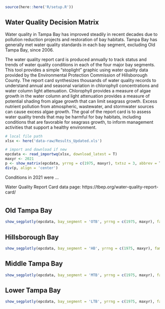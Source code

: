 <!-- # Clean Waters & Sediments -->

```r
source(here::here('R/setup.R'))
```

## Water Quality Decision Matrix

Water quality in Tampa Bay has improved steadily in recent decades due to pollution reduction projects and restoration of bay habitats. Tampa Bay has generally met water quality standards in each bay segment, excluding Old Tampa Bay, since 2006.

The water quality report card is produced annually to track status and trends of water quality conditions in each of the four major bay segments.  This tool provides a simple "stoplight" graphic using water quality data provided by the Environmental Protection Commission of Hillsborough County.  The report card synthesizes thousands of water quality records to understand annual and seasonal variation in chlorophyll concentrations and water column light attenuation.  Chlorophyll provides a measure of algae growth in the water column and light attenuation provides a measure of potential shading from algae growth that can limit seagrass growth.  Excess nutrient pollution from atmospheric, wastewater, and stormwater sources can cause excess algae growth. The goal of the report card is to assess water quality trends that may be harmful for bay habitats, including conditions that are favorable for seagrass growth, to inform management activities that support a healthy environment.   

```r
# local file path
xlsx <- here('data-raw/Results_Updated.xls')

# import and download if new
epcdata <- read_importwq(xlsx, download_latest = T)
maxyr <- 2021
p <- show_matrix(epcdata, yrrng = c(1975, maxyr), txtsz = 3, abbrev = T, historic = T, family = fml, plotly = T, width = 300, height = 700)
div(p, align = 'center')
```

Conditions in 2021 were ...  

Water Quality Report Card data page: https://tbep.org/water-quality-report-card/

# {.tabset .tabset-pills}

## Old Tampa Bay

```r
show_segplotly(epcdata, bay_segment = 'OTB', yrrng = c(1975, maxyr), family = fml, width = 1000, height = 600)
```

## Hillsborough Bay

```r
show_segplotly(epcdata, bay_segment = 'HB', yrrng = c(1975, maxyr), family = fml, width = 1000, height = 600)
```

## Middle Tampa Bay

```r
show_segplotly(epcdata, bay_segment = 'MTB', yrrng = c(1975, maxyr), family = fml, width = 1000, height = 600)
```

## Lower Tampa Bay

```r
show_segplotly(epcdata, bay_segment = 'LTB', yrrng = c(1975, maxyr), family = fml, width = 1000, height = 600)
```
  